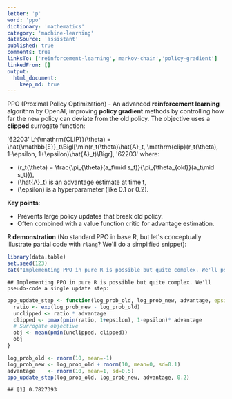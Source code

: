 ```yaml
---
letter: 'p'
word: 'ppo'
dictionary: 'mathematics'
category: 'machine-learning'
dataSource: 'assistant'
published: true
comments: true
linksTo: ['reinforcement-learning','markov-chain','policy-gradient']
linkedFrom: []
output:
  html_document:
    keep_md: true
---
```




<a id="ppo">PPO (Proximal Policy Optimization)</a> - An advanced **reinforcement learning** algorithm by OpenAI, improving **policy gradient** methods by controlling how far the new policy can deviate from the old policy. The objective uses a **clipped** surrogate function:

'62203'
L^{\mathrm{CLIP}}(\theta) = \hat{\mathbb{E}}_t\Bigl[\min(r_t(\theta)\hat{A}_t, \mathrm{clip}(r_t(\theta), 1-\epsilon, 1+\epsilon)\hat{A}_t)\Bigr],
'62203'
where:
- \(r_t(\theta) = \frac{\pi_{\theta}(a_t\mid s_t)}{\pi_{\theta_{old}}(a_t\mid s_t)}\),
- \(\hat{A}_t\) is an advantage estimate at time t,
- \(\epsilon\) is a hyperparameter (like 0.1 or 0.2).

**Key points**:
- Prevents large policy updates that break old policy.
- Often combined with a value function critic for advantage estimation.

**R demonstration** (No standard PPO in base R, but let's conceptually illustrate partial code with `rlang`? We'll do a simplified snippet):


``` r
library(data.table)
set.seed(123)
cat("Implementing PPO in pure R is possible but quite complex. We'll pseudo-code a single update step:")
```

```
## Implementing PPO in pure R is possible but quite complex. We'll pseudo-code a single update step:
```

``` r
ppo_update_step <- function(log_prob_old, log_prob_new, advantage, epsilon=0.2) {
  ratio <- exp(log_prob_new - log_prob_old)
  unclipped <- ratio * advantage
  clipped <- pmax(pmin(ratio, 1+epsilon), 1-epsilon)* advantage
  # Surrogate objective
  obj <- mean(pmin(unclipped, clipped))
  obj
}

log_prob_old <- rnorm(10, mean=-1)
log_prob_new <- log_prob_old + rnorm(10, mean=0, sd=0.1)
advantage    <- rnorm(10, mean=1, sd=0.5)
ppo_update_step(log_prob_old, log_prob_new, advantage, 0.2)
```

```
## [1] 0.7827393
```
